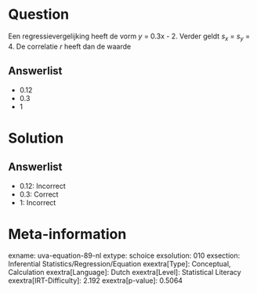 Question
========

Een regressievergelijking heeft de vorm *y* = 0.3x - 2. Verder geldt *s~x~* = *s~y~* = 4. De correlatie *r* heeft dan de waarde

Answerlist
----------

* 0.12
* 0.3
* 1

Solution
========

Answerlist
----------

* 0.12: Incorrect
* 0.3: Correct
* 1: Incorrect

Meta-information
================
exname: uva-equation-89-nl
extype: schoice
exsolution: 010
exsection: Inferential Statistics/Regression/Equation
exextra[Type]: Conceptual, Calculation
exextra[Language]: Dutch
exextra[Level]: Statistical Literacy
exextra[IRT-Difficulty]: 2.192
exextra[p-value]: 0.5064
